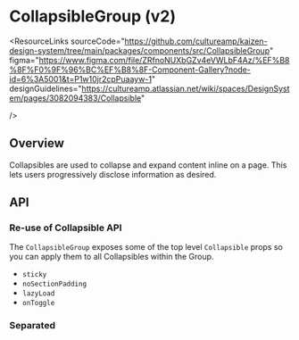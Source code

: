 
<Meta of={CollapsibleGroupStories} />

# CollapsibleGroup (v2)

<ResourceLinks
  sourceCode="https://github.com/cultureamp/kaizen-design-system/tree/main/packages/components/src/CollapsibleGroup"
  figma="https://www.figma.com/file/ZRfnoNUXbGZv4eVWLbF4Az/%EF%B8%8F%F0%9F%96%BC%EF%B8%8F-Component-Gallery?node-id=6%3A5001&t=P1w10jr2cpPuaayw-1"
  designGuidelines="https://cultureamp.atlassian.net/wiki/spaces/DesignSystem/pages/3082094383/Collapsible"

/>

<KAIOInstallation exportNames="CollapsibleGroup" version="2" family="containers"/>

## Overview

Collapsibles are used to collapse and expand content inline on a page. This lets users progressively disclose information as desired.

<Canvas of={CollapsibleGroupStories.Playground} />
<Controls of={CollapsibleGroupStories.Playground} />

## API

### Re-use of Collapsible API

The `CollapsibleGroup` exposes some of the top level `Collapsible` props so you can apply them to all Collapsibles within the Group.

  - `sticky`
  - `noSectionPadding`
  - `lazyLoad`
  - `onToggle`

### Separated
<Canvas of={CollapsibleGroupStories.Separated} />
